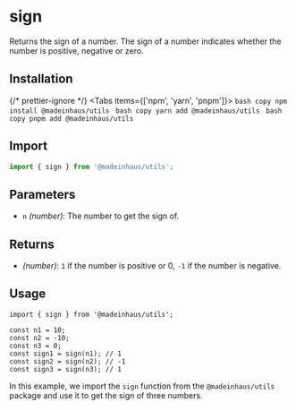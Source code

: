 # sign

Returns the sign of a number. The sign of a number indicates whether the number is positive, negative or zero.

## Installation


{/* prettier-ignore */}
<Tabs items={['npm', 'yarn', 'pnpm']}>
    <Tab>
        ```bash copy
        npm install @madeinhaus/utils
        ```
    </Tab>
    <Tab>
        ```bash copy
        yarn add @madeinhaus/utils
        ```
    </Tab>
    <Tab>
        ```bash copy
        pnpm add @madeinhaus/utils
        ```
    </Tab>
</Tabs>

## Import

```js copy
import { sign } from '@madeinhaus/utils';
```

## Parameters

- `n` _(number)_: The number to get the sign of.

## Returns

- _(number)_: `1` if the number is positive or 0, `-1` if the number is negative.

## Usage

```tsx copy showLineNumbers
import { sign } from '@madeinhaus/utils';

const n1 = 10;
const n2 = -10;
const n3 = 0;
const sign1 = sign(n1); // 1
const sign2 = sign(n2); // -1
const sign3 = sign(n3); // 1
```

In this example, we import the `sign` function from the `@madeinhaus/utils` package and use it to get the sign of three numbers.
